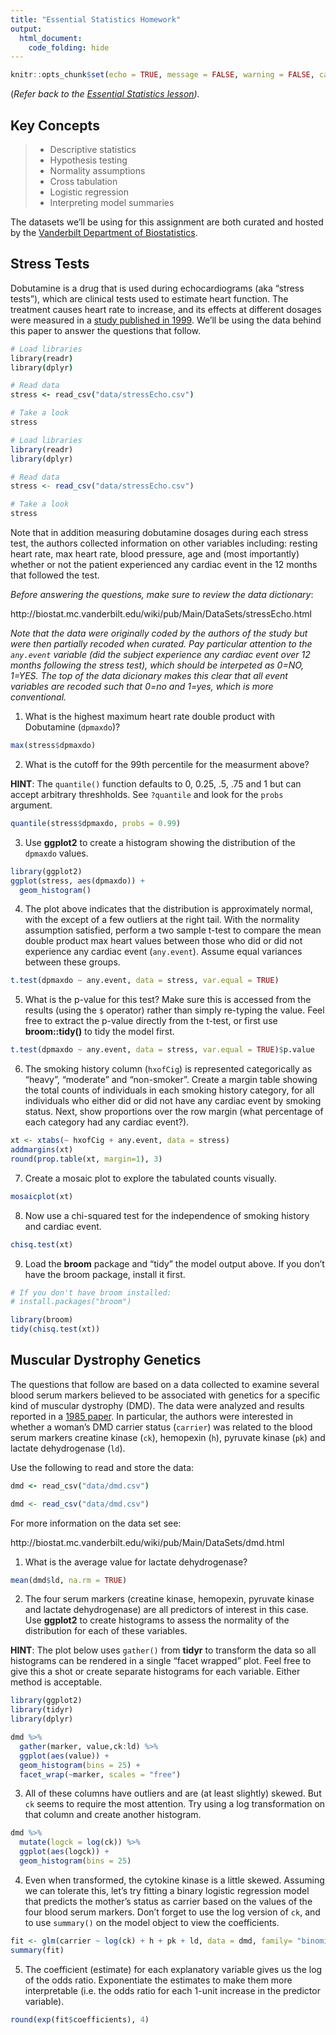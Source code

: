 ```yaml
---
title: "Essential Statistics Homework"
output:
  html_document:
    code_folding: hide
---
```


```r
knitr::opts_chunk$set(echo = TRUE, message = FALSE, warning = FALSE, cache=TRUE, eval = F)
```

(_Refer back to the [Essential Statistics lesson](r-stats.html))._

## Key Concepts

> 
- Descriptive statistics
- Hypothesis testing
- Normality assumptions
- Cross tabulation
- Logistic regression
- Interpreting model summaries

The datasets we'll be using for this assignment are both curated and hosted by the [Vanderbilt Department of Biostatistics](http://biostat.mc.vanderbilt.edu/wiki/Main/DataSets).

## Stress Tests

Dobutamine is a drug that is used during echocardiograms (aka "stress tests"), which are clinical tests used to estimate heart function. The treatment causes heart rate to increase, and its effects at different dosages were measured in a [study published in 1999](https://www.ncbi.nlm.nih.gov/pubmed/10080472). We'll be using the data behind this paper to answer the questions that follow. 

```coffee
# Load libraries
library(readr)
library(dplyr)

# Read data
stress <- read_csv("data/stressEcho.csv")

# Take a look
stress
```

```r
# Load libraries
library(readr)
library(dplyr)

# Read data
stress <- read_csv("data/stressEcho.csv")

# Take a look
stress
```


Note that in addition measuring dobutamine dosages during each stress test, the authors collected information on other variables including: resting heart rate, max heart rate, blood pressure, age and (most importantly) whether or not the patient experienced any cardiac event in the 12 months that followed the test.

*Before answering the questions, make sure to review the data dictionary*: 

http://biostat.mc.vanderbilt.edu/wiki/pub/Main/DataSets/stressEcho.html

*Note that the data were originally coded by the authors of the study but were then partially recoded when curated. Pay particular attention to the `any.event` variable (did the subject experience any cardiac event over 12 months following the stress test), which should be interpeted as 0=NO, 1=YES. The top of the data dicionary makes this clear that all event variables are recoded such that 0=no and 1=yes, which is more conventional.*

1. What is the highest maximum heart rate double product with Dobutamine (`dpmaxdo`)?

```r
max(stress$dpmaxdo)
```

2. What is the cutoff for the 99th percentile for the measurment above? 

**HINT**: The `quantile()` function defaults to 0, 0.25, .5, .75 and 1 but can accept arbitrary threshholds. See `?quantile` and look for the `probs` argument.

```r
quantile(stress$dpmaxdo, probs = 0.99)
```

3. Use **ggplot2** to create a histogram showing the distribution of the `dpmaxdo` values.  

```r
library(ggplot2)
ggplot(stress, aes(dpmaxdo)) +
  geom_histogram()
```

4. The plot above indicates that the distribution is approximately normal, with the except of a few outliers at the right tail. With the normality assumption satisfied, perform a two sample t-test to compare the mean double product max heart values between those who did or did not experience any cardiac event (`any.event`). Assume equal variances between these groups.

```r
t.test(dpmaxdo ~ any.event, data = stress, var.equal = TRUE)
```

5. What is the p-value for this test? Make sure this is accessed from the results (using the `$` operator) rather than simply re-typing the value. Feel free to extract the p-value directly from the t-test, or first use **broom::tidy()** to tidy the model first.

```r
t.test(dpmaxdo ~ any.event, data = stress, var.equal = TRUE)$p.value
```

6. The smoking history column (`hxofCig`) is represented categorically as "heavy", "moderate" and "non-smoker". Create a margin table showing the total counts of individuals in each smoking history category, for all individuals who either did or did not have any cardiac event by smoking status. Next, show proportions over the row margin (what percentage of each category had any cardiac event?).

```r
xt <- xtabs(~ hxofCig + any.event, data = stress)
addmargins(xt)
round(prop.table(xt, margin=1), 3)
```

7. Create a mosaic plot to explore the tabulated counts visually.

```r
mosaicplot(xt)
```

8. Now use a chi-squared test for the independence of smoking history and cardiac event.

```r
chisq.test(xt)
```

9. Load the **broom** package and "tidy" the model output above. If you don't have the broom package, install it first.

```r
# If you don't have broom installed:
# install.packages("broom")

library(broom)
tidy(chisq.test(xt))
```


## Muscular Dystrophy Genetics

The questions that follow are based on a data collected to examine several blood serum markers believed to be associated with genetics for a specific kind of muscular dystrophy (DMD). The data were analyzed and results reported in a [1985 paper](https://www.ncbi.nlm.nih.gov/pubmed/7137219). In particular, the authors were interested in whether a woman's DMD carrier status (`carrier`) was related to the blood serum markers creatine kinase (`ck`), hemopexin (`h`), pyruvate kinase (`pk`) and lactate dehydrogenase (`ld`). 

Use the following to read and store the data:


```coffee
dmd <- read_csv("data/dmd.csv")
```


```r
dmd <- read_csv("data/dmd.csv")
```

For more information on the data set see: 

http://biostat.mc.vanderbilt.edu/wiki/pub/Main/DataSets/dmd.html

1. What is the average value for lactate dehydrogenase?

```r
mean(dmd$ld, na.rm = TRUE)
```

2. The four serum markers (creatine kinase, hemopexin, pyruvate kinase and lactate dehydrogenase) are all predictors of interest in this case. Use **ggplot2** to create histograms to assess the normality of the distribution for each of these variables.

**HINT**: The plot below uses `gather()` from **tidyr** to transform the data so all histograms can be rendered in a single "facet wrapped" plot. Feel free to give this a shot or create separate histograms for each variable. Either method is acceptable.

```r
library(ggplot2)
library(tidyr)
library(dplyr)

dmd %>%
  gather(marker, value,ck:ld) %>%
  ggplot(aes(value)) +
  geom_histogram(bins = 25) +
  facet_wrap(~marker, scales = "free")
```

3. All of these columns have outliers and are (at least slightly) skewed. But `ck` seems to require the most attention. Try using a log transformation on that column and create another histogram.

```r
dmd %>%
  mutate(logck = log(ck)) %>%
  ggplot(aes(logck)) +
  geom_histogram(bins = 25)
```

4. Even when transformed, the cytokine kinase is a little skewed. Assuming we can tolerate this, let's try fitting a binary logistic regression model that predicts the mother's status as carrier based on the values of the four blood serum markers. Don't forget to use the log version of `ck`, and to use `summary()` on the model object to view the coefficients.

```r
fit <- glm(carrier ~ log(ck) + h + pk + ld, data = dmd, family= "binomial")
summary(fit)
```

5. The coefficient (estimate) for each explanatory variable gives us the log of the odds ratio. Exponentiate the estimates to make them more interpretable (i.e. the odds ratio for each 1-unit increase in the predictor variable).

```r
round(exp(fit$coefficients), 4)
```


